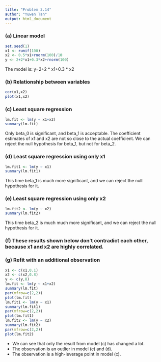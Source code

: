 ```yaml
---
title: "Problem 3.14"
author: "Yuwen Tan"
output: html_document
---
```


### (a) Linear model
```r
set.seed(1)
x1 <- runif(100)
x2 <- 0.5*x1+rnorm(100)/10
y <- 2+2*x1+0.3*x2+rnorm(100)
```

The model is: y=2+2 * x1+0.3 * x2

### (b) Relationship between variables
```r
cor(x1,x2)
plot(x1,x2)
```

### (c) Least square regression
```r
lm.fit <- lm(y ~ x1+x2)
summary(lm.fit)
```

Only beta_0 is significant, and beta_1 is acceptable. The coefficient estimates of x1 and x2 are not so close to the actual coefficient. We can reject the null hypothesis for beta_1, but not for beta_2.

### (d) Least square regression using only x1
```r
lm.fit1 <- lm(y ~ x1)
summary(lm.fit1)
```

This time beta_1 is much more significant, and we can reject the null hypothesis for it.

### (e) Least square regression using only x2
```r
lm.fit2 <- lm(y ~ x2)
summary(lm.fit2)
```

This time beta_2 is much much more significant, and we can reject the null hypothesis for it.

### (f) These results shown below don't contradict each other, because x1 and x2 are highly correlated.

### (g) Refit with an additional observation
```r
x1 <- c(x1,0.1)
x2 <- c(x2,0.8)
y <- c(y,8)
lm.fit <- lm(y ~ x1+x2)
summary(lm.fit)
par(mfrow=c(2,2))
plot(lm.fit)
lm.fit1 <- lm(y ~ x1)
summary(lm.fit1)
par(mfrow=c(2,2))
plot(lm.fit1)
lm.fit2 <- lm(y ~ x2)
summary(lm.fit2)
par(mfrow=c(2,2))
plot(lm.fit2)
```

* We can see that only the result from model (c) has changed a lot.
* The observation is an outlier in model (c) and (d).
* The observation is a high-leverage point in model (c).